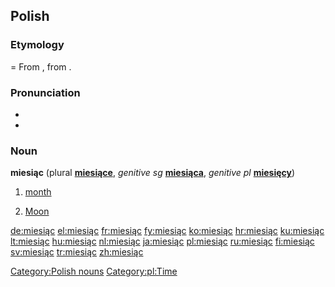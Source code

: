 ==Polish==

===Etymology====
From {{proto|Slavic|měsęcь|lang=pl}}, from {{proto|Indo-European|mḗh₁n̥s|lang=pl}}.

===Pronunciation===
* {{IPA|/ˈmiɛɕɔ̃ʦ/}}
* {{audio|pl-miesiąc.ogg|audio}}

===Noun===
'''miesiąc''' {{m}} (plural '''[[miesiące]]''', ''genitive sg'' '''[[miesiąca]]''', ''genitive pl'' '''[[miesięcy]]''')

# [[month]]
# {{archaic}} [[Moon]]

[[Category:Polish nouns]]
[[Category:pl:Time]]

[[de:miesiąc]]
[[el:miesiąc]]
[[fr:miesiąc]]
[[fy:miesiąc]]
[[ko:miesiąc]]
[[hr:miesiąc]]
[[ku:miesiąc]]
[[lt:miesiąc]]
[[hu:miesiąc]]
[[nl:miesiąc]]
[[ja:miesiąc]]
[[pl:miesiąc]]
[[ru:miesiąc]]
[[fi:miesiąc]]
[[sv:miesiąc]]
[[tr:miesiąc]]
[[zh:miesiąc]]